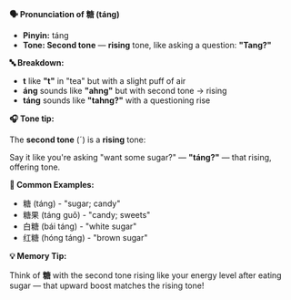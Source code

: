 **🗣️ Pronunciation of 糖 (táng)**

- **Pinyin:** táng
- **Tone: Second tone** — **rising** tone, like asking a question: **"Tang?"**

**🔤 Breakdown:**

- **t** like **"t"** in "tea" but with a slight puff of air
- **áng** sounds like **"ahng"** but with second tone → rising
- **táng** sounds like **"tahng?"** with a questioning rise

**🎧 Tone tip:**

The **second tone** (ˊ) is a **rising** tone:

Say it like you're asking "want some sugar?" — **"táng?"** — that rising, offering tone.

**📝 Common Examples:**

- 糖 (táng) - "sugar; candy"
- 糖果 (táng guǒ) - "candy; sweets"
- 白糖 (bái táng) - "white sugar"
- 红糖 (hóng táng) - "brown sugar"

**💡 Memory Tip:**

Think of **糖** with the second tone rising like your energy level after eating sugar — that upward
boost matches the rising tone!
